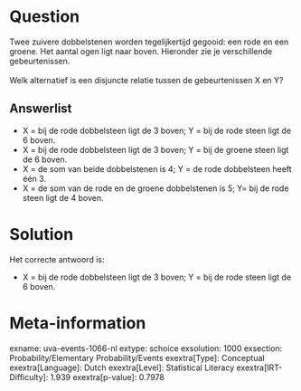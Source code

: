 Question
========

Twee zuivere dobbelstenen worden tegelijkertijd gegooid: een rode en een
groene. Het aantal ogen ligt naar boven. Hieronder zie je verschillende
gebeurtenissen.\
\
Welk alternatief is een disjuncte relatie tussen de gebeurtenissen X en
Y?

Answerlist
----------

* X = bij de rode dobbelsteen ligt de 3 boven; Y = bij de rode steen ligt de 6 boven.
* X = bij de rode dobbelsteen ligt de 3 boven; Y = bij de groene steen ligt de 6 boven.
* X = de som van beide dobbelstenen is 4; Y = de rode dobbelsteen heeft één 3.
* X = de som van de rode en de groene dobbelstenen is 5; Y= bij de rode steen ligt de 4 boven.

Solution
========

Het correcte antwoord is: 

* X = bij de rode dobbelsteen ligt de 3 boven; Y = bij de rode steen ligt de 6 boven.

Meta-information
================
exname: uva-events-1066-nl
extype: schoice
exsolution: 1000
exsection: Probability/Elementary Probability/Events
exextra[Type]: Conceptual
exextra[Language]: Dutch
exextra[Level]: Statistical Literacy
exextra[IRT-Difficulty]: 1.939
exextra[p-value]: 0.7978
